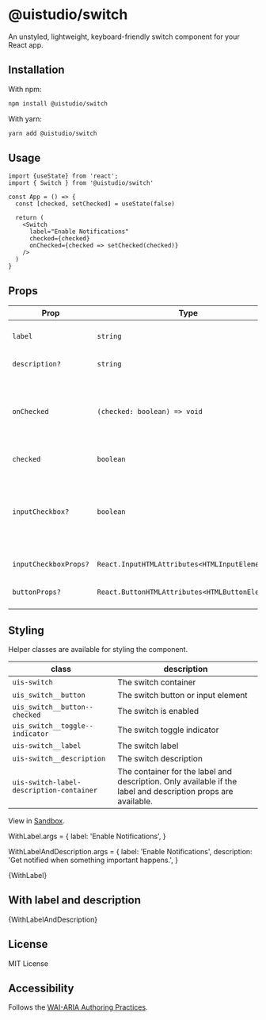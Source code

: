
<Meta title="Switch" component={Switch}/>

# @uistudio/switch
An unstyled, lightweight, keyboard-friendly switch component for your React app.

## Installation
With npm:

```bash
npm install @uistudio/switch
```

With yarn:

```bash
yarn add @uistudio/switch
```

## Usage
```tsx
import {useState} from 'react';
import { Switch } from '@uistudio/switch'

const App = () => {
  const [checked, setChecked] = useState(false)

  return (
    <Switch
      label="Enable Notifications"
      checked={checked}
      onChecked={checked => setChecked(checked)}
    />
  )
}
```

## Props
| Prop                  | Type                                            | Default | Description                                                                                                             |
|-----------------------|-------------------------------------------------|---------|-------------------------------------------------------------------------------------------------------------------------|
| `label`               | `string`                                        | -       | Label text to display next to the switch.                                                                               |
| `description?`        | `string`                                        | -       | The description for the switch.                                                                                         |
| `onChecked`           | `(checked: boolean) => void`                    | -       | A callback for when the switch is toggled. The callback will be called with the new checked state.                      |
| `checked`             | `boolean`                                       | false   | Whether the switch is checked                                                                                           |
| `inputCheckbox?`      | `boolean`                                       | false   | If true, the switch will be rendered as an input element with the type="checkbox". A button element is used by default. |
| `inputCheckboxProps?` | `React.InputHTMLAttributes<HTMLInputElement>`   | -       | Props to pass to the input element.                                                                                     |
| `buttonProps?`        | `React.ButtonHTMLAttributes<HTMLButtonElement>` | -       | Props to pass to the button element                                                                                     |

## Styling

Helper classes are available for styling the component.

| class                                    | description                                                                                                   |
|------------------------------------------|---------------------------------------------------------------------------------------------------------------|
| `uis-switch`                             | The switch container                                                                                          |
| `uis_switch__button`                     | The switch button or input element                                                                            |
| `uis_switch__button--checked`            | The switch is enabled                                                                                         |
| `uis_switch__toggle--indicator`          | The switch toggle indicator                                                                                   |
| `uis-switch__label`                      | The switch label                                                                                              |
| `uis-switch__description`                | The switch description                                                                                        |
| `uis-switch-label-description-container` | The container for the label and description. Only available if the label and description props are available. |


View in [Sandbox](https://codesandbox.io/s/nifty-sun-7o2iev).

WithLabel.args = {
  label: 'Enable Notifications',
}

WithLabelAndDescription.args = {
  label: 'Enable Notifications',
  description: 'Get notified when something important happens.',
}

<Canvas>
  <Story name="With label">
    {WithLabel}
  </Story>
</Canvas>

## With label and description
<Canvas>
  <Story name="With label and description">
    {WithLabelAndDescription}
  </Story>
</Canvas>


## License
MIT License

## Accessibility

Follows the [WAI-ARIA Authoring Practices](https://www.w3.org/TR/wai-aria-practices/#switch).
